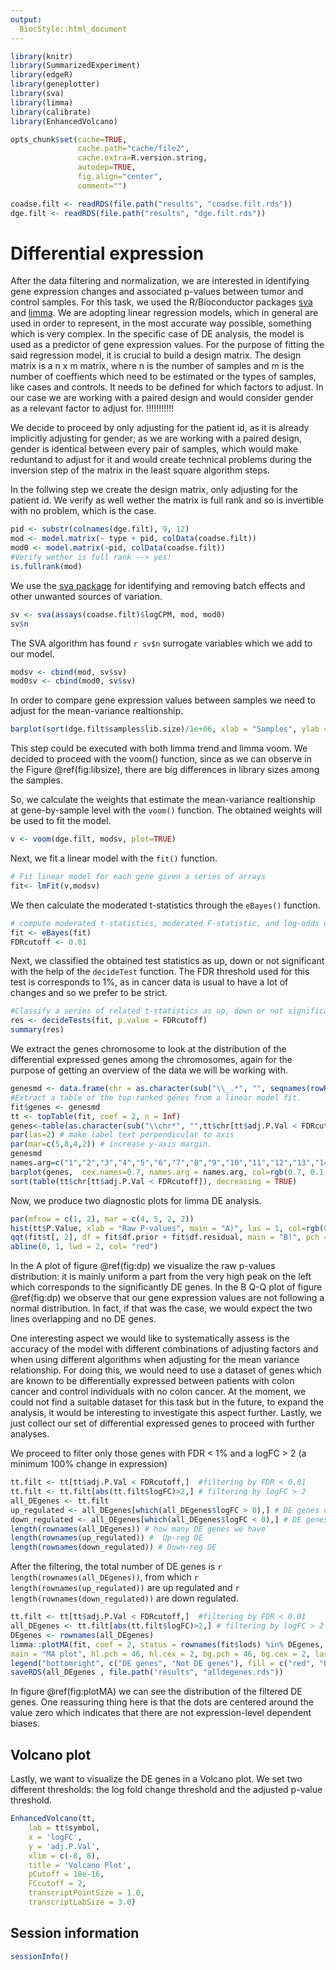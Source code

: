 ```yaml
---
output:
  BiocStyle::html_document
---
```


<!---
Because we split the analysis pipeline in different independent files,
to speed up processing it, here in the setup block we load libraries and
objects that were loaded or produced in the previously processed file,
and which are necessary in this file.
--->



```r
library(knitr)
library(SummarizedExperiment)
library(edgeR)
library(geneplotter)
library(sva)
library(limma)
library(calibrate)
library(EnhancedVolcano)

opts_chunk$set(cache=TRUE,
               cache.path="cache/file2",
               cache.extra=R.version.string,
               autodep=TRUE,
               fig.align="center",
               comment="")

coadse.filt <- readRDS(file.path("results", "coadse.filt.rds"))
dge.filt <- readRDS(file.path("results", "dge.filt.rds"))
```

# Differential expression

After the data filtering and normalization, we are interested in identifying gene expression changes and associated p-values between tumor and control samples. For this task, we used the R/Bioconductor packages [sva](http://bioconductor.org/packages/sva) and [limma](https://bioconductor.org/packages/release/bioc/html/limma.html).
We are adopting linear regression models, which in general are used in order to represent, in the most accurate way possible, something which is very complex. In the specific case of DE analysis, the model is used as a predictor of gene expression values. 
For the purpose of fitting the said regression model, it is crucial to build a design matrix. The design matrix is a n x m matrix, where n is the number of samples and m is the number of coeffients which need to be estimated or the types of samples, like cases and controls.
It needs to be defined for which factors to adjust. In our case we are working with a paired design and would consider gender as a relevant factor to adjust for. !!!!!!!!!!!

We decide to proceed by only adjusting for the patient id, as it is already implicitly adjusting for gender; as we are working with a paired design, gender is identical between every pair of samples, which would make reduntand to adjust for it and would create technical problems during the inversion step of the matrix in the least square algorithm steps.

In the follwing step we create the design matrix, only adjusting for the patient id. We verify as well wether the matrix is full rank and so is invertible with no problem, which is the case.
```r
pid <- substr(colnames(dge.filt), 9, 12)
mod <- model.matrix(~ type + pid, colData(coadse.filt))
mod0 <- model.matrix(~pid, colData(coadse.filt))
#Verify wether is full rank --> yes!
is.fullrank(mod)
```
We use the [sva package](https://www.ncbi.nlm.nih.gov/pmc/articles/PMC3307112/) for identifying and removing batch effects and other unwanted sources of variation.
```r
sv <- sva(assays(coadse.filt)$logCPM, mod, mod0)
sv$n
```

The SVA algorithm has found `r sv$n` surrogate variables which we add to our model.

```r
modsv <- cbind(mod, sv$sv)
mod0sv <- cbind(mod0, sv$sv)
```
In order to compare gene expression values between samples we need to adjust for the mean-variance realtionship.

```r
barplot(sort(dge.filt$samples$lib.size)/1e+06, xlab = "Samples", ylab = "Library sizes (Millions)", col=rgb(0.7, 0.1, 0.3))
```

This step could be executed with both limma trend and limma voom. We decided to proceed with the voom() function, since as we can observe in the Figure \@ref(fig:libsize), there are big differences in library sizes among the samples.

So, we calculate the weights that estimate the mean-variance realtionship at gene-by-sample level with the `voom()` function. The obtained weights will be used to fit the model. 

```r
v <- voom(dge.filt, modsv, plot=TRUE)
```

Next, we fit a linear model with the `fit()` function.

```r
# Fit linear model for each gene given a series of arrays
fit<- lmFit(v,modsv)
```

We then calculate the moderated t-statistics through the `eBayes()` function.

```r
# compute moderated t-statistics, moderated F-statistic, and log-odds of differential expression by empirical Bayes moderation of the standard errors towards a common value.
fit <- eBayes(fit)
FDRcutoff <- 0.01
```

Next, we classified the obtained test statistics as up, down or not significant with the help of the `decideTest` function. The FDR threshold used for this test is corresponds to 1%, as in cancer data is usual to have a lot of changes and so we prefer to be strict.

```r
#Classify a series of related t-statistics as up, down or not significant. 
res <- decideTests(fit, p.value = FDRcutoff) 
summary(res)
```

We extract the genes chromosome to look at the distribution of the differential expressed genes among the chromosomes, again for the purpose of getting an overview of the data we will be working with.

```r
genesmd <- data.frame(chr = as.character(sub("\\_.*", "", seqnames(rowRanges(coadse.filt)))), symbol = rowData(coadse.filt)[, 1], stringsAsFactors = FALSE)
#Extract a table of the top-ranked genes from a linear model fit.
fit$genes <- genesmd
tt <- topTable(fit, coef = 2, n = Inf)
genes<-table(as.character(sub("\\chr*", "",tt$chr[tt$adj.P.Val < FDRcutoff])))
par(las=2) # make label text perpendicular to axis
par(mar=c(5,8,4,2)) # increase y-axis margin.
genesmd
names.arg=c("1","2","3","4","5","6","7","8","9","10","11","12","13","14","15","16","17","18","19","20","21","22","X","Y")
barplot(genes,  cex.names=0.7, names.arg = names.arg, col=rgb(0.7, 0.1, 0.3))
sort(table(tt$chr[tt$adj.P.Val < FDRcutoff]), decreasing = TRUE)
```

Now, we produce two diagnostic plots for limma DE analysis.

```r
par(mfrow = c(1, 2), mar = c(4, 5, 2, 2))
hist(tt$P.Value, xlab = "Raw P-values", main = "A)", las = 1, col=rgb(0.7, 0.1, 0.3))
qqt(fit$t[, 2], df = fit$df.prior + fit$df.residual, main = "B)", pch = ".", cex = 3) 
abline(0, 1, lwd = 2, col= "red")
```

In the A plot of figure \@ref(fig:dp) we visualize the raw p-values distribution: it is mainly uniform a part from the very high peak on the left which corresponds to the significantly DE genes. In the B Q-Q plot of figure \@ref(fig:dp) we observe that our gene expression values are not following a normal distribution. In fact, if that was the case, we would expect the two lines overlapping and no DE genes. 

One interesting aspect we would like to systematically assess is the accuracy of the model with different combinations of adjusting factors and when using different algorithms when adjusting for the mean variance relationship. 
For doing this, we would need to use a dataset of genes which are known to be differentially expressed between patients with colon cancer and  control individuals with no colon cancer.
At the moment, we could not find a suitable dataset for this task but in the future, to expand the analysis, it would be interesting to investigate this aspect further.
Lastly, we just collect our set of differential expressed genes to proceed with further analyses.

We proceed to filter only those genes with FDR < 1% and a logFC > 2 (a minimum 100% change in expression)

```r
tt.filt <- tt[tt$adj.P.Val < FDRcutoff,]  #filtering by FDR < 0.01
tt.filt <- tt.filt[abs(tt.filt$logFC)>2,] # filtering by logFC > 2
all_DEgenes <- tt.filt
up_regulated <- all_DEgenes[which(all_DEgenes$logFC > 0),] # DE genes up regulated
down_regulated <- all_DEgenes[which(all_DEgenes$logFC < 0),] # DE genes down regulated
length(rownames(all_DEgenes)) # how many DE genes we have
length(rownames(up_regulated)) #  Up-reg DE
length(rownames(down_regulated)) # Down-reg DE
```
After the filtering, the total number of DE genes is `r length(rownames(all_DEgenes))`, from which `r length(rownames(up_regulated))` are up regulated and `r length(rownames(down_regulated))` are down regulated.

```r
tt.filt <- tt[tt$adj.P.Val < FDRcutoff,]  #filtering by FDR < 0.01
all_DEgenes <- tt.filt[abs(tt.filt$logFC)>2,] # filtering by logFC > 2
DEgenes <- rownames(all_DEgenes) 
limma::plotMA(fit, coef = 2, status = rownames(fit$lods) %in% DEgenes, legend = FALSE,
main = "MA plot", hl.pch = 46, hl.cex = 2, bg.pch = 46, bg.cex = 2, las = 1)
legend("bottomright", c("DE genes", "Not DE genes"), fill = c("red", "black"), inset = 0.01)
saveRDS(all_DEgenes , file.path("results", "alldegenes.rds"))
```
In figure \@ref(fig:plotMA) we can see the distribution of the filtered DE genes. One reassuring thing here is that the dots are centered around the value zero which indicates that there are not expression-level dependent biases.

## Volcano plot 

Lastly, we want to visualize the DE genes in a Volcano plot. We set two different thresholds: the log fold change threshold and the adjusted p-value threshold.

```r
EnhancedVolcano(tt,
    lab = tt$symbol,
    x = 'logFC',
    y = 'adj.P.Val',
    xlim = c(-8, 8),
    title = 'Volcano Plot',
    pCutoff = 10e-16,
    FCcutoff = 2,
    transcriptPointSize = 1.0,
    transcriptLabSize = 3.0)
```

## Session information

```r
sessionInfo()
```

